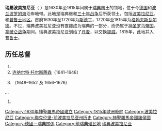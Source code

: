 {{Unreferenced|time=2020-07-05T13:00:54+00:00}}
{{Infobox country
|native_name = ''Svenska Pommern''<br />''Schwedisch Pommern''
|conventional_long_name = 瑞屬波美拉尼亚
|common_name = 波美拉尼亚
|
|era       =
|status    = 神圣罗马帝国属国瑞典
|empire    = 瑞典
|status_text = {{tsl|en|Swedish Dominion|瑞典领地}}<br />至1806年为[[神圣罗马帝国|神圣罗马帝国]]{{tsl|en|List of states of the Holy Roman Empire|神圣罗马帝国属国|属国}} 
|government_type = 公国
|
|event_start = {{tsl|en|Treaty of Stettin (1630)|什切青条约 (1630年)|什切青条约}}
|year_start  = 1630年
|date_start  = 7月10日
|event_end   = 移交普鲁士
|year_end    = 1815年
|date_end    = 10月23日
|
|event1      = [[威斯特伐利亚和约|威斯特伐利亚和约]]
|date_event1 = 1648年10月24日
|event2      = {{tsl|en|Treaty of Stettin (1653)|什切青条约 (1653年)|什切青条约}}
|date_event2 = 1653年5月4日
|event3      = {{tsl|en|Treaty of Stockholm (Great Northern War)|斯德哥尔摩条约 (大北方战争)|斯德哥尔摩条约}}
|date_event3 = 1720年1月21日
|event4      = [[基爾條約|基爾條約]]<br /> - [[维也纳会议|维也纳会议]]
|date_event4 = 1814年1月14日<br />1815年6月4日/7日
|
|p1          = 波美拉尼亚公国
|image_p1    = [[File:POL_księstwo_pomorskie_COA.svg|20px]]
|s1          = 波美拉尼亚省 (普鲁士)
|flag_s1     = Flagge_Fürstentümer_Schwarzburg.svg
|
|image_flag  = Naval Ensign of Sweden.svg
|flag        = List of flags of Sweden
|flag_type   = 瑞典国旗
|flag_border = no
|
|image_coat  = Coat of arms of Swedish Pomerania correct colours.svg
|symbol      = 
|symbol_type = 纹章 （1660年）
|
|image_map   = Swedish Pomerania.PNG
|image_map_caption = 1658年[[瑞典帝國|瑞典帝國]]中的瑞典波美拉尼亚，橘黄色标记
|
|capital = [[什切青|什切青]]<small><br />(1630–1720)</small><br />[[格赖夫斯瓦尔德|格赖夫斯瓦尔德]]<small><br />(1720–1814)</small>
|
|common_languages = [[低地德语|低地德语]]/[[德语|德语]],<br />[[瑞典語|瑞典語]]
|religion         = 基督教新教[[信义宗|信义宗]]
|
|title_leader = [[瑞典君主列表|公爵]]
|leader1      = [[古斯塔夫二世·阿道夫|古斯塔夫二世·阿道夫]] （首任）
|year_leader1 = 1630–1632
|leader2      = [[卡爾十三世|卡爾十三世]] （末任）
|year_leader2 = 1809–1814
|title_representative = {{tsl|en|Governor-General in the Swedish Realm|瑞典王国总督|总督}}
|representative1      = {{link-en|斯騰·斯萬特松·畢爾克|Sten Svantesson Bielke}} （首任）
|year_representative1 = 1633–1641
|representative2      = {{link-en|汉斯·亨里克·冯·埃森|Hans Henric von Essen (1755–1824)}} （末任）
|year_representative2 = 1800–1809
|representative3      = 直接统治
|year_representative3 = 1809–1814
}}
'''瑞屬波美拉尼亚'''（{{lang-sv|Svenska Pommern}}  {{lang-de|Schwedisch-Pommern}}）是1630年至1815年间属于[[瑞典|瑞典]]国王的领地，位于今[[德国|德国]]和[[波兰|波兰]][[波罗的海|波罗的海]]沿岸地带。此地是瑞典继{{le|波兰-瑞典战争|Polish–Swedish wars|波兰战争}}和[[三十年战争|三十年战争]]后所获领土，包括[[波美拉尼亚|波美拉尼亚]]、{{le|瑞典利沃尼亚|Swedish Livonia|利沃尼亚}}和[[普鲁士_(地区)|普鲁士地区]]。首府1630年至1720年为[[斯德丁|斯德丁]]，1720年至1815年为[[格赖夫斯瓦尔德|格赖夫斯瓦尔德]]。不过，瑞典波美拉尼亚没有直接成为瑞典的一部分，而仍属于[[神圣罗马帝国|神圣罗马帝国]]。[[拿破仑战争|拿破仑战争]]期间，瑞典波美拉尼亚划给了[[丹麦|丹麦]]，以交换[[挪威|挪威]]。1815年，此地并入[[普鲁士|普鲁士]]。

==历任总督==
# {{link-en|斯騰·斯萬特松·畢爾克|Sten Svantesson Bielke}}
# [[连纳尔特·托尔斯腾森|连纳尔特·托尔斯腾森]]（1641–1648）
# {{link-en|卡爾·古斯塔夫·弗蘭格爾|Carl Gustaf Wrangel}}（1648–1652 及 1656–1676）
...
#{{link-en|汉斯·亨里克·冯·埃森|Hans Henric von Essen (1755–1824)}}

[[Category:1630年神聖羅馬帝國建立|Category:1630年神聖羅馬帝國建立]]
[[Category:1815年歐洲廢除|Category:1815年歐洲廢除]]
[[Category:波美拉尼亞|Category:波美拉尼亞]]
[[Category:梅克伦堡-前波美拉尼亚州历史|Category:梅克伦堡-前波美拉尼亚州历史]]
[[Category:神聖羅馬帝國諸侯國|Category:神聖羅馬帝國諸侯國]]
[[Category:德國－瑞典關係|Category:德國－瑞典關係]]
[[Category:前瑞典殖民地|Category:前瑞典殖民地]]
[[Category:瑞典波美拉尼亚|]]